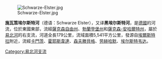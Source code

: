 [[Image:Schwarze-Elster.jpg|right]]

{{Coord|51|48|59|N|12|49|57|E|display=title}}

'''施瓦策埃尔斯特河'''（德语：Schwarze Elster），又译'''黑埃尔斯特河'''，是[[德國|德國]]的河流，位於東國東部，流經[[薩克森自由州|薩克森自由州]]、[[勃蘭登堡州|勃蘭登堡州]]和[[薩克森-安哈爾特州|薩克森-安哈爾特州]]，屬於[[易北河|易北河]]的右支流，河道全長179公里，流域面積5,541平方公里，發源自[[埃爾斯特拉|埃爾斯特拉]]附近，流經[[卡門茨|卡門茨]]、[[霍耶斯韋達|霍耶斯韋達]]、[[森夫滕貝格|森夫滕貝格]]、[[劳赫哈默|劳赫哈默]]、[[埃尔斯特韦达|埃尔斯特韦达]]。

{{Germany-geo-stub}}
[[Category:易北河支流|Category:易北河支流]]